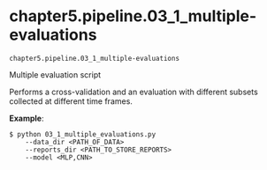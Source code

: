 # chapter5.pipeline.03_1_multiple-evaluations { #libs.chapter5.pipeline.03_1_multiple-evaluations }

`chapter5.pipeline.03_1_multiple-evaluations`

Multiple evaluation script

Performs a cross-validation and an evaluation with different subsets collected at different time frames.

**Example**:

    $ python 03_1_multiple_evaluations.py 
        --data_dir <PATH_OF_DATA> 
        --reports_dir <PATH_TO_STORE_REPORTS>
        --model <MLP,CNN>